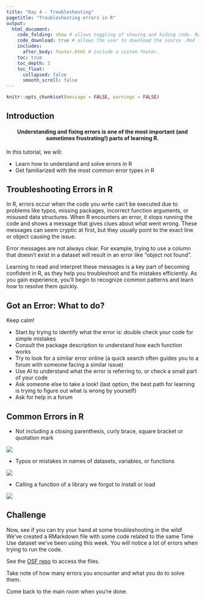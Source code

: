 ```yaml
---
title: "Day 4 - Troubleshooting"
pagetitle: "Troubleshooting errors in R"
output:
  html_document:
    code_folding: show # allows toggling of showing and hiding code. Remove if not using code.
    code_download: true # allows the user to download the source .Rmd file. Remove if not using code.
    includes:
      after_body: footer.html # include a custom footer.
    toc: true
    toc_depth: 3
    toc_float:
      collapsed: false
      smooth_scroll: false
---
```

```r
knitr::opts_chunk$set(message = FALSE, warnings = FALSE)
```

## Introduction

<h4 style="text-align:center;"><strong>Understanding and fixing errors is one of the most important (and sometimes frustrating!) parts of learning R.</strong></h4>

In this tutorial, we will:

- Learn how to understand and solve errors in R
- Get familiarized with the most common error types in R

## Troubleshooting Errors in R

In R, errors occur when the code you write can’t be executed due to problems like typos, missing packages, incorrect function arguments, or misused data structures. When R encounters an error, it stops running the code and shows a message that gives clues about what went wrong. These messages can seem cryptic at first, but they usually point to the exact line or object causing the issue. 

Error messages are not always clear. For example, trying to use a column that doesn’t exist in a dataset will result in an error like “object not found”.

Learning to read and interpret these messages is a key part of becoming confident in R, as they help you troubleshoot and fix mistakes efficiently. As you gain experience, you’ll begin to recognize common patterns and learn how to resolve them quickly.

## Got an Error: What to do?

Keep calm!

 - Start by trying to identify what the error is: double check your code for simple mistakes 
 - Consult the package description to understand how each function works
 - Try to look for a similar error online (a quick search often guides you to a forum with someone facing a similar issue)
 - Use AI to understand what the error is referring to, or check a small part of your code
 - Ask someone else to take a look! (last option, the best path for learning is trying to figure out what is wrong by yourself)
 - Ask for help in a forum

## Common Errors in R
 - Not including a closing parenthesis, curly brace, square bracket or quotation mark
 
 ![](images/day4_error_incompleteexpression.png)
 
 - Typos or mistakes in names of datasets, variables, or functions
 
  ![](images/day4_error_typo.png)
 
 - Calling a function of a library we forgot to install or load
 
  ![](images/day4_error_loadlibraries.png)
 

## Challenge 
Now, see if you can try your hand at some troubleshooting in the wild! We've created a RMarkdown file with some code related to the same Time Use dataset we've been using this week. You will notice a lot of errors when trying to run the code. 

See the [OSF repo](https://osf.io/38c74/) to access the files.

Take note of how many errors you encounter and what you do to solve them. 

Come back to the main room when you're done. 




